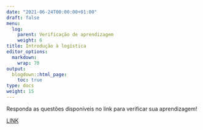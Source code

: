 ---
date: "2021-06-24T00:00:00+01:00"
draft: false
menu:
  log:
    parent: Verificação de aprendizagem
    weight: 6
title: Introdução à logística
editor_options: 
  markdown: 
    wrap: 70
output: 
  blogdown::html_page:
    toc: true
type: docs
weight: 15
---

Responda as questões disponíveis no link para verificar sua aprendizagem! 

[LINK](https://rpubs.com/retaoliveira/log1)
